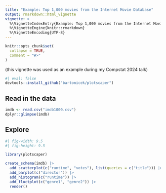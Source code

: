 ```yaml
---
title: "Example: Top 1,000 movies from the Internet Movie Database"
output: rmarkdown::html_vignette
vignette: >
  %\VignetteIndexEntry{Example: Top 1,000 movies from the Internet Movie Database}
  %\VignetteEngine{knitr::rmarkdown}
  %\VignetteEncoding{UTF-8}
---
```


```r
knitr::opts_chunk$set(
  collapse = TRUE,
  comment = "#>"
)
```

(this vignette was used as an example during my Compstat 2024 talk)


```r
#| eval: false
devtools::install_github("bartonicek/plotscaper")
```

## Read in the data

```r

imdb <- read.csv("imdb1000.csv")
dplyr::glimpse(imdb)

```

## Explore

```r
#| fig-width: 9.5
#| fig-height: 9.5

library(plotscaper)

create_schema(imdb) |> 
  add_scatterplot(c("runtime", "votes"), list(queries = c("title"))) |>
  add_barplot(c("director")) |>
  add_histogram(c("runtime")) |>
  add_fluctplot(c("genre1", "genre2")) |>
  render()


```

